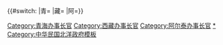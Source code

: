 {{Navbox
|name = 办事长官
|title = {{Flagicon|ROC|1912}} [[北洋政府]][[办事长官]]
|state = {{{state|collapsed}}}
|selected = {{{1}}}
|groupstyle = text-align: left;

|group1 = [[青海办事长官]]
|list1 = [[慶恕]]{{to}}[[马福祥]]{{to}}[[廉兴]]

|group2 = [[西藏办事长官]]
|list2 = [[钟颖]]{{to}}[[陆兴祺]]（护理）{{to}}[[陆兴祺]]{{to}}[[李嘉嚞]]（代行）

|group3 = [[阿尔泰办事长官]]
|list3 = [[帕勒塔]]{{to}}[[刘长炳]]（暂署）{{to}}[[程克 (國會議員)|程克]]{{to}}[[张庆桐]]（署）

}}{{#switch:{{{1}}} 
|青=[[Category:青海办事长官]]
|藏=[[Category:西藏办事长官]]
|阿=[[Category:阿尔泰办事长官]]}}
<noinclude>   
[[Category:办事长官|*]]
[[Category:中华民国北洋政府模板]]
</noinclude>